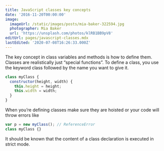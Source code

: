 ```yaml
---
title: JavaScript classes key concepts
date: '2016-11-20T00:00:00'
image:
  imageUrl: /static/images/posts/mia-baker-322594.jpg
  photographer: Mia Baker
  url: 'https://unsplash.com/photos/klRB1BB9pV8'
editUrl: pages/javascript-classes.mdx
lastEdited: '2020-07-08T16:26:33.000Z'
---
```


The key concept in class variables and methods is how to define them. Classes
are realistically just “special functions”. To define a class, you use the
keyword class followed by the name you want to give it.

```javascript
class myClass {
  constructor(height, width) {
    this.height = height;
    this.width = width;
  }
}
```

When you’re defining classes make sure they are hoisted or your code will throw
errors like

```javascript
var p = new myClass(); // ReferenceError
class myClass {}
```

It should be known that the content of a class declaration is executed in strict
mode.
